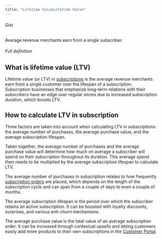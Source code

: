 ```yaml
---
title: "Lifetime ValueLifetime Value"
---
```


###### Gist

Average revenue merchants earn from a single subscriber.

###### Full definition

## What is lifetime value (LTV)

Lifetime value (or LTV) in [subscriptions](/glossary/subscription) is the average revenue merchants earn from a single customer over the lifespan of a subscription. Subscription businesses that emphasize long-term relations with their subscribers have an edge over regular stores due to increased subscription duration, which boosts LTV.

## How to calculate LTV in subscription

Three factors are taken into account when calculating LTV in subscriptions: the average number of purchases, the average purchase value, and the average subscription lifespan.

Taken together, the average number of purchases and the average purchase value will determine how much on average a subscriber will spend on their subscription throughout its duration. This average spend then needs to be multiplied by the average subscription lifespan to calculate LTV.

The average number of purchases in subscription relates to how frequently [subscription orders](/glossary/subscription-order) are placed, which depends on the length of the subscription cycle and can span from a couple of days to even a couple of months.

The average subscription lifespan is the period over which the subscriber retains an active subscription. It can be boosted with loyalty discounts, surprises, and various anti-churn mechanisms.

The average purchase value is the total value of an average subscription order. It can be increased through contextual upsells and letting customers easily add more products to their own subscriptions in the [Customer Portal](/glossary/customer-portal).
